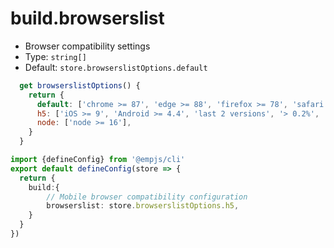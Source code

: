 # build.browserslist
+ Browser compatibility settings
+ Type: `string[]`
+ Default: `store.browserslistOptions.default`

```js title="store.browserslistOptions"
  get browserslistOptions() {
    return {
      default: ['chrome >= 87', 'edge >= 88', 'firefox >= 78', 'safari >= 14'],
      h5: ['iOS >= 9', 'Android >= 4.4', 'last 2 versions', '> 0.2%', 'not dead'],
      node: ['node >= 16'],
    }
  }
```

```ts title="emp-config.js"
import {defineConfig} from '@empjs/cli'
export default defineConfig(store => {
  return {
    build:{
        // Mobile browser compatibility configuration
        browserslist: store.browserslistOptions.h5,
    }
  }
})
```